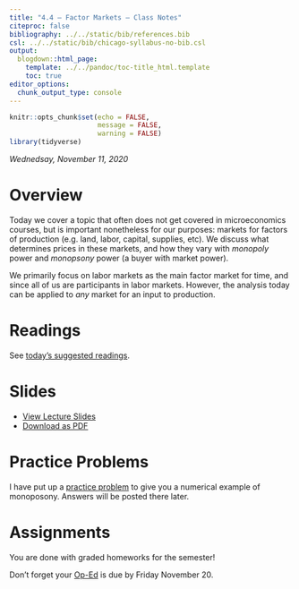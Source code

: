 ```yaml
---
title: "4.4 — Factor Markets — Class Notes"
citeproc: false
bibliography: ../../static/bib/references.bib
csl: ../../static/bib/chicago-syllabus-no-bib.csl
output:
  blogdown::html_page:
    template: ../../pandoc/toc-title_html.template
    toc: true
editor_options: 
  chunk_output_type: console
---
```


```r
knitr::opts_chunk$set(echo = FALSE,
                      message = FALSE,
                      warning = FALSE)
library(tidyverse)
```

*Wednedsay, November 11, 2020*

# Overview

Today we cover a topic that often does not get covered in microeconomics courses, but is important nonetheless for our purposes: markets for factors of production (e.g. land, labor, capital, supplies, etc). We discuss what determines prices in these markets, and how they vary with *monopoly* power and *monopsony* power (a buyer with market power). 

We primarily focus on labor markets as the main factor market for time, and since all of us are participants in labor markets. However, the analysis today can be applied to *any* market for an input to production. 

# Readings

See [today’s suggested readings](/reading/4.4-reading).

# Slides

- [<i class="fas fa-chalkboard-teacher"></i> View Lecture Slides](/slides/4.4-slides.html)
- [<i class="fas fa-file-pdf"></i> Download as PDF](/slides/4.4-slides.pdf)

# Practice Problems

I have put up a [practice problem](/practice/4.4-practice) to give you a numerical example of monoposony. Answers will be posted there later.

# Assignments

You are done with graded homeworks for the semester!

Don’t forget your [Op-Ed](/assignment/op-ed) is due by Friday November 20.